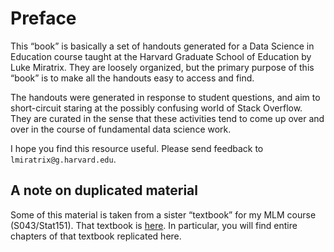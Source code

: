# Preface {.unnumbered}

This "book" is basically a set of handouts generated for a Data Science in Education course taught at the Harvard Graduate School of Education by Luke Miratrix. They are loosely organized, but the primary purpose of this "book" is to make all the handouts easy to access and find.

The handouts were generated in response to student questions, and aim to short-circuit staring at the possibly confusing world of Stack Overflow. They are curated in the sense that these activities tend to come up over and over in the course of fundamental data science work.

I hope you find this resource useful. Please send feedback to `lmiratrix@g.harvard.edu`.

## A note on duplicated material

Some of this material is taken from a sister "textbook" for my MLM course (S043/Stat151). That textbook is [here](https://lmiratrix.github.io/MLM/). In particular, you will find entire chapters of that textbook replicated here.
